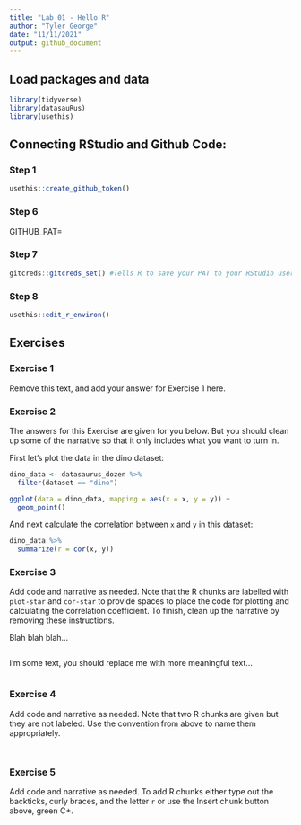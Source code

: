 ```yaml
---
title: "Lab 01 - Hello R"
author: "Tyler George"
date: "11/11/2021"
output: github_document
---
```


## Load packages and data

```r
library(tidyverse) 
library(datasauRus)
library(usethis)
```

## Connecting RStudio and Github Code:
### Step 1
```r
usethis::create_github_token()
```

### Step 6

GITHUB_PAT=

### Step 7
```r
gitcreds::gitcreds_set() #Tells R to save your PAT to your RStudio user
```

### Step 8
```r
usethis::edit_r_environ()
```



## Exercises

### Exercise 1

Remove this text, and add your answer for Exercise 1 here.

### Exercise 2

The answers for this Exercise are given for you below.
But you should clean up some of the narrative so that it only includes what you want to turn in.

First let's plot the data in the dino dataset:

```r
dino_data <- datasaurus_dozen %>%
  filter(dataset == "dino")

ggplot(data = dino_data, mapping = aes(x = x, y = y)) +
  geom_point()
```

And next calculate the correlation between `x` and `y` in this dataset:

```r
dino_data %>%
  summarize(r = cor(x, y))
```

### Exercise 3

Add code and narrative as needed.
Note that the R chunks are labelled with `plot-star` and `cor-star` to provide spaces to place the code for plotting and calculating the correlation coefficient.
To finish, clean up the narrative by removing these instructions.

Blah blah blah...

```r

```

I'm some text, you should replace me with more meaningful text...

```r

```

### Exercise 4

Add code and narrative as needed.
Note that two R chunks are given but they are not labeled.
Use the convention from above to name them appropriately.

```r

```

```r

```

### Exercise 5

Add code and narrative as needed.
To add R chunks either type out the backticks, curly braces, and the letter `r` or use the Insert chunk button above, green C+.
